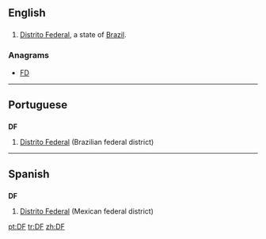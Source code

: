 {{also|df|dF|Df|DF|d.f.|d. f.}}
==English==

==={{abbreviation-old}}===
{{en-proper noun}}

# [[Distrito Federal]], a state of [[Brazil]].

===Anagrams===
* [[FD#English|FD]]

----
==Portuguese==

==={{abbreviation-old|Portuguese}}===
'''DF'''

# [[Distrito Federal]] (Brazilian federal district)

----

==Spanish==

==={{abbreviation-old|Spanish}}===
'''DF'''

# [[Distrito Federal]] (Mexican federal district)

[[pt:DF]]
[[tr:DF]]
[[zh:DF]]
